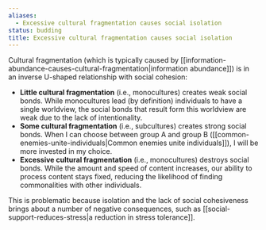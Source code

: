 ```yaml
---
aliases:
  - Excessive cultural fragmentation causes social isolation
status: budding
title: Excessive cultural fragmentation causes social isolation
---
```

Cultural fragmentation (which is typically caused by [[information-abundance-causes-cultural-fragmentation|information abundance]]) is in an inverse U-shaped relationship with social cohesion:

- **Little cultural fragmentation** (i.e., monocultures) creates weak social bonds. While monocultures lead (by definition) individuals to have a single worldview, the social bonds that result form this worldview are weak due to the lack of intentionality.
- **Some cultural fragmentation** (i.e., subcultures) creates strong social bonds. When I can choose between group A and group B ([[common-enemies-unite-individuals|Common enemies unite individuals]]), I will be more invested in my choice.
- **Excessive cultural fragmentation** (i.e., monocultures) destroys social bonds. While the amount and speed of content increases, our ability to process content stays fixed, reducing the likelihood of finding commonalities with other individuals.

This is problematic because isolation and the lack of social cohesiveness brings about a number of negative consequences, such as [[social-support-reduces-stress|a reduction in stress tolerance]].
